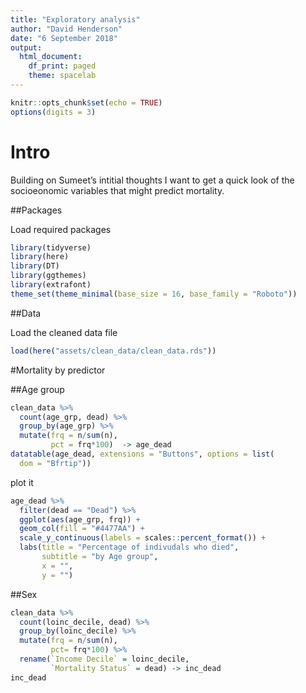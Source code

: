 ```yaml
---
title: "Exploratory analysis"
author: "David Henderson"
date: "6 September 2018"
output:
  html_document:
    df_print: paged
    theme: spacelab
---
```


```r
knitr::opts_chunk$set(echo = TRUE)
options(digits = 3)
```

# Intro

Building on Sumeet's intitial thoughts I want to get a quick look of the socioeonomic variables that might predict mortality.

##Packages

Load required packages

```r
library(tidyverse)
library(here)
library(DT)
library(ggthemes)
library(extrafont)
theme_set(theme_minimal(base_size = 16, base_family = "Roboto"))
```

##Data

Load the cleaned data file

```r
load(here("assets/clean_data/clean_data.rds"))
```


#Mortality by predictor

##Age group

```r
clean_data %>% 
  count(age_grp, dead) %>% 
  group_by(age_grp) %>% 
  mutate(frq = n/sum(n),
         pct = frq*100)  -> age_dead
datatable(age_dead, extensions = "Buttons", options = list(
  dom = "Bfrtip"))
```

plot it

```r
age_dead %>% 
  filter(dead == "Dead") %>% 
  ggplot(aes(age_grp, frq)) +
  geom_col(fill = "#4477AA") +
  scale_y_continuous(labels = scales::percent_format()) +
  labs(title = "Percentage of indivudals who died",
       subtitle = "by Age group",
       x = "",
       y = "")
```

##Sex


```r
clean_data %>% 
  count(loinc_decile, dead) %>% 
  group_by(loinc_decile) %>% 
  mutate(frq = n/sum(n),
         pct= frq*100) %>% 
  rename(`Income Decile` = loinc_decile,
         `Mortality Status` = dead) -> inc_dead
inc_dead
```










